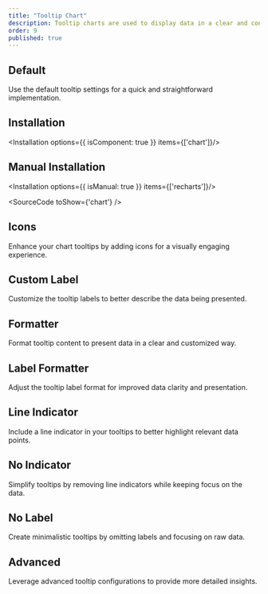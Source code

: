 ```yaml
---
title: "Tooltip Chart"
description: Tooltip charts are used to display data in a clear and concise manner. They are ideal for presenting information in a visually appealing and easy-to-understand format.
order: 9
published: true
---
```


## Default
Use the default tooltip settings for a quick and straightforward implementation.
<How withNoPadding={true} isCenter={false} toUse="charts/tooltip/tooltip-chart-default-demo"/>

## Installation
<Installation options={{ isComponent: true }} items={['chart']}/>

## Manual Installation
<Installation options={{ isManual: true }} items={['recharts']}/>

<SourceCode toShow={'chart'} />

## Icons
Enhance your chart tooltips by adding icons for a visually engaging experience.
<How withNoPadding={true} isCenter={false} toUse="charts/tooltip/tooltip-chart-icons-demo"/>

## Custom Label
Customize the tooltip labels to better describe the data being presented.
<How withNoPadding={true} isCenter={false} toUse="charts/tooltip/tooltip-chart-custom-label-demo"/>

## Formatter
Format tooltip content to present data in a clear and customized way.
<How withNoPadding={true} isCenter={false} toUse="charts/tooltip/tooltip-chart-formatter-demo"/>

## Label Formatter
Adjust the tooltip label format for improved data clarity and presentation.
<How withNoPadding={true} isCenter={false} toUse="charts/tooltip/tooltip-chart-label-formatter-demo"/>

## Line Indicator
Include a line indicator in your tooltips to better highlight relevant data points.
<How withNoPadding={true} isCenter={false} toUse="charts/tooltip/tooltip-chart-line-indicator-demo"/>

## No Indicator
Simplify tooltips by removing line indicators while keeping focus on the data.
<How withNoPadding={true} isCenter={false} toUse="charts/tooltip/tooltip-chart-no-indicator-demo"/>

## No Label
Create minimalistic tooltips by omitting labels and focusing on raw data.
<How withNoPadding={true} isCenter={false} toUse="charts/tooltip/tooltip-chart-no-label-demo"/>

## Advanced
Leverage advanced tooltip configurations to provide more detailed insights.
<How withNoPadding={true} isCenter={false} toUse="charts/tooltip/tooltip-chart-advance-demo"/>
